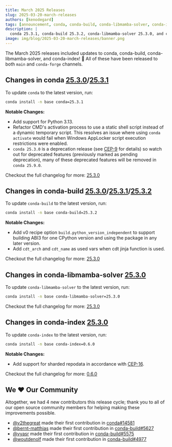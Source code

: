 ```yaml
---
title: March 2025 Releases
slug: 2025-03-20-march-releases
authors: [kenodegard]
tags: [announcement, conda, conda-build, conda-libmamba-solver, conda-index]
description: |
  conda 25.3.1, conda-build 25.3.2, conda-libmamba-solver 25.3.0, and conda-index 0.6.0 have been released! 🎉
image: img/blog/2025-03-20-march-releases/banner.png
---
```


The March 2025 releases included updates to conda, conda-build, conda-libmamba-solver, and conda-index! 🎉 All of these have been released to both `main` and `conda-forge` channels.

<!-- truncate -->

## Changes in conda [25.3.0](https://github.com/conda/conda/releases/tag/25.3.0)/[25.3.1](https://github.com/conda/conda/releases/tag/25.3.1)

To update `conda` to the latest version, run:

```bash
conda install -n base conda=25.3.1
```

**Notable Changes:**
- Add support for Python 3.13.
- Refactor CMD's activation process to use a static shell script instead of a dynamic temporary script. This resolves an issue where using `conda activate` would fail when Windows AppLocker script execution restrictions were enabled.
- `conda 25.3.0` is a deprecation release (see [CEP-9](https://github.com/conda/ceps/blob/main/cep-0009.md) for details) so watch out for deprecated features (previously marked as pending deprecation), many of these deprecated features will be removed in `conda 25.9.0`.

Checkout the full changelog for more: [25.3.0](https://github.com/conda/conda/releases/tag/25.3.0)

## Changes in conda-build [25.3.0](https://github.com/conda/conda-build/releases/tag/25.3.0)/[25.3.1](https://github.com/conda/conda-build/releases/tag/25.3.1)/[25.3.2](https://github.com/conda/conda-build/releases/tag/25.3.2)

To update `conda-build` to the latest version, run:

```bash
conda install -n base conda-build=25.3.2
```

**Notable Changes:**
- Add v0 recipe option `build.python_version_independent` to support building ABI3 for one CPython version and using the package in any later version.
- Add `cdt_arch` and `cdt_name` as used vars when cdt jinja function is used.

Checkout the full changelog for more: [25.3.0](https://github.com/conda/conda-build/releases/tag/25.3.0)

## Changes in conda-libmamba-solver [25.3.0](https://github.com/conda/conda-libmamba-solver/releases/tag/25.3.0)

To update `conda-libmamba-solver` to the latest version, run:

```bash
conda install -n base conda-libmamba-solver=25.3.0
```

Checkout the full changelog for more: [25.3.0](https://github.com/conda/conda-libmamba-solver/releases/tag/25.3.0)

## Changes in conda-index [25.3.0](https://github.com/conda/conda-index/releases/tag/0.6.0)

To update `conda-index` to the latest version, run:

```bash
conda install -n base conda-index=0.6.0
```

**Notable Changes:**
- Add support for sharded repodata in accordance with [CEP-16](https://github.com/conda/ceps/blob/main/cep-0016.md).

Checkout the full changelog for more: [0.6.0](https://github.com/conda/conda-index/releases/tag/0.6.0)

## We ❤️ Our Community

Altogether, we had 4 new contributors this release cycle; thank you to all of our open source community members for helping making these improvements possible.

- [@v2thegreat](https://github.com/v2thegreat) made their first contribution in [conda#14581](https://github.com/conda/conda/pull/14581)
- [@bernt-matthias](https://github.com/bernt-matthias) made their first contribution in [conda-build#5627](https://github.com/conda/conda-build/pull/5627)
- [@vyasr](https://github.com/vyasr) made their first contribution in [conda-build#5575](https://github.com/conda/conda-build/pull/5575)
- [@woutdenolf](https://github.com/woutdenolf) made their first contribution in [conda-build#4977](https://github.com/conda/conda-build/pull/4977)
